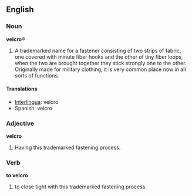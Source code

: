 ==English==
===Noun===
'''velcro'''&reg;<!-- or is the trademark uppercase -->

#A trademarked name for a fastener consisting of two strips of fabric, one covered with minute fiber hooks and the other of tiny fiber loops, when the two are brought together they stick strongly one to the other. Originally made for military clothing, it is very common place now in all sorts of functions.

====Translations====
*[[Interlingua]]: velcro
*Spanish: velcro

===Adjective===
'''velcro'''

#Having this trademarked fastening process.

===Verb===
'''to velcro'''

#to close tight with this trademarked fastening process.